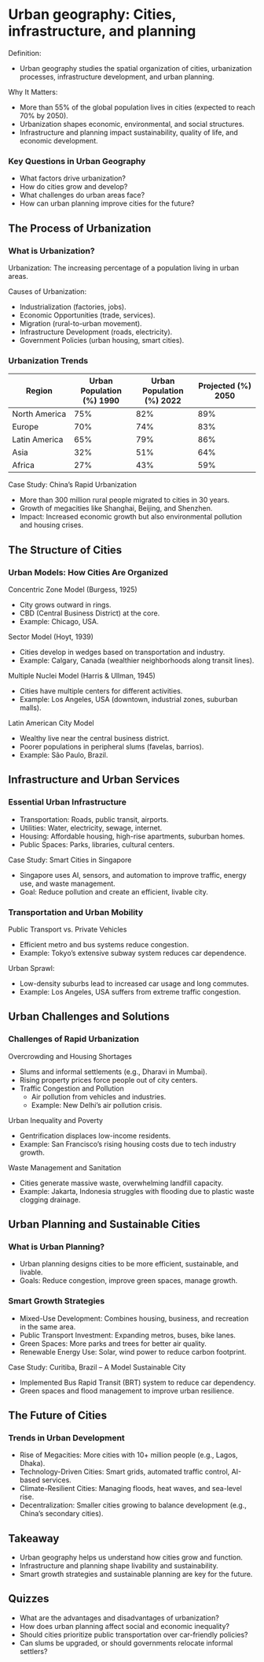 # Urban geography: Cities, infrastructure, and planning

Definition:

-   Urban geography studies the spatial organization of cities, urbanization processes, infrastructure development, and urban planning.

Why It Matters:

-   More than 55% of the global population lives in cities (expected to reach 70% by 2050).
-   Urbanization shapes economic, environmental, and social structures.
-   Infrastructure and planning impact sustainability, quality of life, and economic development.

### Key Questions in Urban Geography

-   What factors drive urbanization?
-   How do cities grow and develop?
-   What challenges do urban areas face?
-   How can urban planning improve cities for the future?

## The Process of Urbanization

### What is Urbanization?

Urbanization: The increasing percentage of a population living in urban areas.

Causes of Urbanization:

-   Industrialization (factories, jobs).
-   Economic Opportunities (trade, services).
-   Migration (rural-to-urban movement).
-   Infrastructure Development (roads, electricity).
-   Government Policies (urban housing, smart cities).

### Urbanization Trends

| Region | Urban Population (%) 1990 | Urban Population (%) 2022 | Projected (%) 2050 |
|----|----|----|----|
| North America | 75% | 82% | 89% |
| Europe | 70% | 74% | 83% |
| Latin America | 65% | 79% | 86% |
| Asia | 32% | 51% | 64% |
| Africa | 27% | 43% | 59% |

Case Study: China's Rapid Urbanization

- More than 300 million rural people migrated to cities in 30 years.
- Growth of megacities like Shanghai, Beijing, and Shenzhen.
- Impact: Increased economic growth but also environmental pollution and housing crises.

## The Structure of Cities
### Urban Models: How Cities Are Organized

Concentric Zone Model (Burgess, 1925)

- City grows outward in rings.
- CBD (Central Business District) at the core.
- Example: Chicago, USA.

Sector Model (Hoyt, 1939)

- Cities develop in wedges based on transportation and industry.
- Example: Calgary, Canada (wealthier neighborhoods along transit lines).

Multiple Nuclei Model (Harris & Ullman, 1945)

- Cities have multiple centers for different activities.
- Example: Los Angeles, USA (downtown, industrial zones, suburban malls).

Latin American City Model

- Wealthy live near the central business district.
- Poorer populations in peripheral slums (favelas, barrios).
- Example: São Paulo, Brazil.

## Infrastructure and Urban Services
### Essential Urban Infrastructure

- Transportation: Roads, public transit, airports.
- Utilities: Water, electricity, sewage, internet.
- Housing: Affordable housing, high-rise apartments, suburban homes.
- Public Spaces: Parks, libraries, cultural centers.

Case Study: Smart Cities in Singapore

- Singapore uses AI, sensors, and automation to improve traffic, energy use, and waste management.
- Goal: Reduce pollution and create an efficient, livable city.

### Transportation and Urban Mobility

Public Transport vs. Private Vehicles

- Efficient metro and bus systems reduce congestion.
- Example: Tokyo’s extensive subway system reduces car dependence.

Urban Sprawl:

- Low-density suburbs lead to increased car usage and long commutes.
- Example: Los Angeles, USA suffers from extreme traffic congestion.

## Urban Challenges and Solutions
### Challenges of Rapid Urbanization

Overcrowding and Housing Shortages

- Slums and informal settlements (e.g., Dharavi in Mumbai).
- Rising property prices force people out of city centers.
- Traffic Congestion and Pollution
   - Air pollution from vehicles and industries.
   - Example: New Delhi’s air pollution crisis.

Urban Inequality and Poverty

- Gentrification displaces low-income residents.
- Example: San Francisco’s rising housing costs due to tech industry growth.

Waste Management and Sanitation

- Cities generate massive waste, overwhelming landfill capacity.
- Example: Jakarta, Indonesia struggles with flooding due to plastic waste clogging drainage.

## Urban Planning and Sustainable Cities
### What is Urban Planning?

- Urban planning designs cities to be more efficient, sustainable, and livable.
- Goals: Reduce congestion, improve green spaces, manage growth.

### Smart Growth Strategies

- Mixed-Use Development: Combines housing, business, and recreation in the same area.
- Public Transport Investment: Expanding metros, buses, bike lanes.
- Green Spaces: More parks and trees for better air quality.
- Renewable Energy Use: Solar, wind power to reduce carbon footprint.

Case Study: Curitiba, Brazil – A Model Sustainable City

- Implemented Bus Rapid Transit (BRT) system to reduce car dependency.
- Green spaces and flood management to improve urban resilience.

## The Future of Cities
### Trends in Urban Development

- Rise of Megacities: More cities with 10+ million people (e.g., Lagos, Dhaka).
- Technology-Driven Cities: Smart grids, automated traffic control, AI-based services.
- Climate-Resilient Cities: Managing floods, heat waves, and sea-level rise.
- Decentralization: Smaller cities growing to balance development (e.g., China's secondary cities).

## Takeaway

- Urban geography helps us understand how cities grow and function.
- Infrastructure and planning shape livability and sustainability.
- Smart growth strategies and sustainable planning are key for the future.

## Quizzes

- What are the advantages and disadvantages of urbanization?
- How does urban planning affect social and economic inequality?
- Should cities prioritize public transportation over car-friendly policies?
- Can slums be upgraded, or should governments relocate informal settlers?